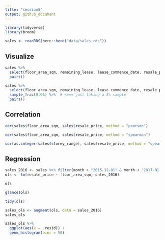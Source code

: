 ```yaml
---
title: "session5"
output: github_document
---
```


```r
library(tidyverse)
library(broom)
```

```r
sales <- readRDS(here::here("data/sales.rds"))
```

## Visualize 

```r
sales %>% 
  select(floor_area_sqm, remaining_lease, lease_commence_date, resale_price) %>% 
  pairs()
```

```r
sales %>% 
  select(floor_area_sqm, remaining_lease, lease_commence_date, resale_price) %>% 
  sample_frac(0.05) %>%  # <=== just taking a 5% sample
  pairs()
```

## Correlation

```r
cor(sales$floor_area_sqm, sales$resale_price, method = "pearson")
```

```r
cor(sales$floor_area_sqm, sales$resale_price, method = "spearman")
```

```r
cor(as.integer(sales$storey_range), sales$resale_price, method = "spearman")
```

## Regression

```r
sales_2016 <- sales %>% filter(month > "2015-12-01" & month < "2017-01-01")
ols <- lm(resale_price ~ floor_area_sqm, sales_2016)
```

```r
ols
```

```r
glance(ols)
```

```r
tidy(ols)
```

```r
sales_ols <- augment(ols, data = sales_2016)
sales_ols
```

```r
sales_ols %>% 
  ggplot(aes(x = .resid)) +
  geom_histogram(bins = 50)
```

